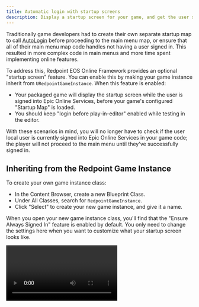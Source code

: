 ```yaml
---
title: Automatic login with startup screens
description: Display a startup screen for your game, and get the user signed into Epic Online Services before any of your game code runs.
---
```




Traditionally game developers had to create their own separate startup map to call [AutoLogin](../ossv1/identity/authentication.mdx) before proceeding to the main menu map, or ensure that all of their main menu map code handles not having a user signed in. This resulted in more complex code in main menus and more time spent implementing online features.

To address this, Redpoint EOS Online Framework provides an optional "startup screen" feature. You can enable this by making your game instance inherit from `URedpointGameInstance`. When this feature is enabled:

- Your packaged game will display the startup screen while the user is signed into Epic Online Services, before your game's configured "Startup Map" is loaded.
- You should keep "login before play-in-editor" enabled while testing in the editor.

With these scenarios in mind, you will no longer have to check if the user local user is currently signed into Epic Online Services in your game code; the player will not proceed to the main menu until they've successfully signed in.

## Inheriting from the Redpoint Game Instance

To create your own game instance class:

- In the Content Browser, create a new Blueprint Class.
- Under All Classes, search for `RedpointGameInstance`.
- Click "Select" to create your new game instance, and give it a name.

When you open your new game instance class, you'll find that the "Ensure Always Signed In" feature is enabled by default. You only need to change the settings here when you want to customize what your startup screen looks like.

<Video url={videoCreateGameInstanceClassUrl} />

## Use your new game instance

To use your new game instance:

- Open "Project Settings".
- Search for "game instance".
- Select your created game instance class as the game instance.

<Video url={videoUseGameInstanceUrl} />

## What does it look like by default?

Without configuring any startup screen settings, this is what your game will look like when it starts up. A loading indicator will be displayed, along with a placeholder image. If there's an error and the user can't be signed in, the error message will be displayed with a button that allows the user to retry sign in.

<Video url={videoDefaultStartupScreenUrl} />

## Set the startup screen logo

For simple games or early playtesting, you can set a startup screen logo on your game instance:

- Open your game instance class.
- Change the "Startup Screen Logo" to the texture you want to use.
- Set the "Startup Screen Logo Size" to match the size of the texture.

<Video url={videoChangeLogoUrl} />

With the startup logo set, the default startup screen will now display like this when your game launches:

<Video url={videoChangeLogoPreviewUrl} />

## Completely customize the startup screen

You can fully replace the default startup screen by creating your own UMG widget that implements the "Redpoint Startup Screen" interface:

- In the Content Browser, create a new Widget Blueprint asset.
- Select "User Widget" as the base class.
- In the top-right, select "Graph".
- In the toolbar, select "Class Settings".
- Under "Implemented Interfaces", click "Add" and add the "Redpoint Startup Screen" interface.
- Implement the functions it requires, including `OnStartupScreenDisplayed`, `UpdateProgressMessage` and `OnLoginFailed`.

:::info
For a more comprehensive example of how to implement a custom startup screen, download the [Minute of Mayhem example project](../examples/minute/index.mdx).
:::

<Video url={videoCreateStartupScreenUrl} />

### Implementing OnStartupScreenDisplayed

This function is called by the game instance immediately after the widget has been displayed on the screen. It passes a "On Start Login" delegate that you need to store somewhere; you then call the stored delegate when you want login to start or be retried.

For PC games, you'll typically call "On Start Login" immediately, but on console platforms where you need to identify the controller the player is using, you can defer login from starting until the user presses a button on the controller.

Because blueprints do not have comprehensive support for delegates, you'll need to invoke "On Start Login" in the following way:

- Create a new Event Dispatcher in your widget, with no parameters (the default).
- When `OnStartupScreenDisplayed` is called, store the "On Start Login" in the event dispatcher.
- When you want login to start or be retried, call the event dispatcher.
- Since we'll use the same event dispatcher when login fails, we'll also unbind all existing delegates from the event dispatcher before we bind to it.

<Video url={videoCustomizedStartLoginUrl} />

### Implementing UpdateProgressMessage

This function is called by the login process when the progress message should be updated. Typically you'll just assign this to the text value of a text widget in your UMG.

### Implementing OnLoginFailed

This function is called by the game instance when the login process fails. This can happen if the user doesn't own a license to the game, if they cancelled Epic Games interactive sign-in, so on and so forth.

It is up to you on how you want to handle this in your game, but typically you'll show the error message and allow the user to retry login:

- Assign the error message to a text widget in your UMG, such that it is displayed to the user.
- Assign "On Retry Login" to the event dispatcher in the same way that we assigned "On Start Login".
- When the user presses a button or interacts in some way, call the event dispatcher.

<Video url={videoCustomizedRetryLoginUrl} />
